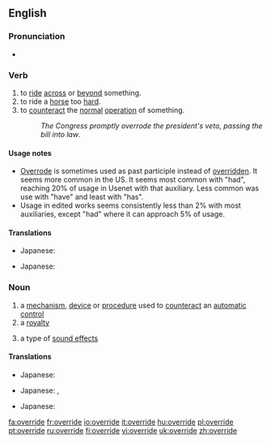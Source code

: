 ==English==

===Pronunciation===
*{{IPA|/'əʊ.vəraɪd/}}

===Verb===
{{en-verb|overrides|overriding|overrode|overridden}}

# to [[ride]] [[across]] or [[beyond]] something.
# to ride a [[horse]] too [[hard]].
# to [[counteract]] the [[normal]] [[operation]] of something.
#: ''The Congress promptly overrode the president's veto, passing the bill into law''.

====Usage notes====
*[[overrode|Overrode]] is sometimes used as past participle instead of [[overridden]]. It seems more common in the US. It seems most common with "had", reaching 20% of usage in Usenet with that auxiliary. Less common was use with "have" and least with "has".
*Usage in edited works seems consistently less than 2% with most auxiliaries, except "had" where it can approach 5% of usage.

====Translations====
{{trans-top|to ride across or beyond something}}
{{trans-mid}}
{{trans-bottom}}

{{trans-top|to ride a horse too hard}}
*Japanese: {{t-|ja|酷使する|tr=kokushi-suru}}
{{trans-mid}}
{{trans-bottom}}

{{trans-top|to counteract the normal operation of something}}
*Japanese: {{t-|ja|過負荷を掛ける|tr=kafuka-wo-kakeru}}
{{trans-mid}}
{{trans-bottom}}

===Noun===
{{en-noun}}

# a [[mechanism]], [[device]] or [[procedure]] used to [[counteract]] an [[automatic]] [[control]]
# a [[royalty]]
# {{rfv-sense}} {{music}} a type of [[sound effect]]s

====Translations====
{{trans-top|a mechanism, device or procedure used to counteract an automatic control}}
*Japanese: {{t-|ja|オーバードライブ|tr=ōbādoraibu}}
{{trans-mid}}
{{trans-bottom}}

{{trans-top|a royalty}}
*Japanese: {{t+|ja|優先|tr=yūsen}}, {{t-|ja|優待|tr=yūtai}}
{{trans-mid}}
{{trans-bottom}}

{{trans-top|music: a sound effect}}
*Japanese: {{t-|ja|オーバードライブ|tr=ōbādoraibu}}
{{trans-mid}}
{{trans-bottom}}

[[fa:override]]
[[fr:override]]
[[io:override]]
[[it:override]]
[[hu:override]]
[[pl:override]]
[[pt:override]]
[[ru:override]]
[[fi:override]]
[[vi:override]]
[[uk:override]]
[[zh:override]]